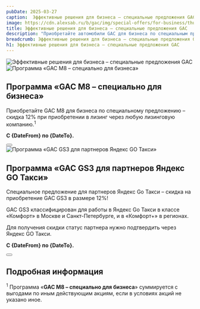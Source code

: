 ```yaml
---
pubDate: 2025-03-27
caption:  Эффективные решения для бизнеса – специальные предложения GAC
image: https://cdn.alexsab.ru/b/gac/img/special-offers/for-business/thumb.webp
title: Эффективные решения для бизнеса – специальные предложения GAC
description: "Приобретайте автомобили GAC для бизнеса по специальным предложениям"
breadcrumb: Эффективные решения для бизнеса – специальные предложения GAC
h1: Эффективные решения для бизнеса – специальные предложения GAC
---
```




<picture>
	<source media="(min-width: 768px)" srcset="https://cdn.alexsab.ru/b/gac/img/special-offers/for-business/banner.webp" />
	<source media="(min-width: 320px)" srcset="https://cdn.alexsab.ru/b/gac/img/special-offers/for-business/thumb.webp" />
	<img src="https://cdn.alexsab.ru/b/gac/img/special-offers/for-business/banner.webp" class="" alt="Эффективные решения для бизнеса – специальные предложения GAC" />
</picture>

<Timer subtitle='До конца акции' btnName='Получить предложение' endtime='2025-03-31T23:59:59+04:00'/>

<section>
  <CardMedia imgPlacement="right">
		<img slot="card-image" class="max-w-48" src="https://cdn.alexsab.ru/b/gac/img/special-offers/for-business/gac-m8-programm.webp" alt="Программа «GAC M8 – специально для бизнеса»" />
		<Fragment slot="card-content">
			<h2 class="!m-0 !p-0 before:hidden !text-2xl lg:!text-4xl">Программа «GAC M8 – специально для бизнеса»</h2>
      <div>
        <p>Приобретайте GAC M8 для бизнеса по специальному предложению – скидка 12% при приобретении в лизинг через любую лизинговую компанию.<sup>1</sup></p>
        <p><strong>C {DateFrom} по {DateTo}.</strong></p>
      </div>
			<div class="flex gap-3">
				<Button 
          classes="popup-link w-fit inline-block !px-4 xl:!px-8 !py-2 xl:!py-3 !text-white !no-underline" 
          url="#common-modal" 
          title="Получить предложение"
          dataTitle="Получить предложение"
          dataFormName="Программа «GAC M8 – специально для бизнеса»"
        />
			</div>
		</Fragment>
	</CardMedia>
</section>

<section>
  <CardMedia>
		<img slot="card-image" class="max-w-48" src="https://cdn.alexsab.ru/b/gac/img/special-offers/for-business/yandex-go.webp" alt="Программа «GAC GS3 для партнеров Яндекс GO Такси»" />
		<Fragment slot="card-content">
			<h2 class="!m-0 !p-0 before:hidden !text-2xl lg:!text-4xl">Программа «GAC GS3 для партнеров Яндекс GO Такси»</h2>
      <div>
        <p>Специальное предложение для партнеров Яндекс Go Такси – скидка на приобретение GAC GS3 в размере 12%!</p>
        <p>GAC GS3 классифицирован для работы в Яндекс Go Такси в классе «Комфорт» в Москве и Санкт-Петербурге, и в «Комфорт+» в регионах.</p>
        <p>Для получения скидки статус партнера нужно подтвердить через Яндекс GO Такси.</p>
        <p><strong>C {DateFrom} по {DateTo}.</strong></p>
      </div>
			<div class="flex gap-3">
				<Button 
          classes="popup-link w-fit inline-block !px-4 xl:!px-8 !py-2 xl:!py-3 !text-white !no-underline" 
          url="#common-modal" 
          title="Получить предложение"
          dataTitle="Получить предложение"
          dataFormName="Программа «GAC GS3 для партнеров Яндекс GO Такси»"
        />
			</div>
		</Fragment>
	</CardMedia>
</section>

<section>
  <h2>Подробная информация</h2>
  <p class="!text-sm"><sup>1</sup> Программа «<strong>GAC M8 – специально для бизнеса</strong>» суммируется с выгодами по иным действующим акциям, если в условиях акций не указано иное.</p>
</section>

<section>
  <FeedbackForm title="Получить предложение" subtitle="Заполните онлайн-заявку на сайте. Менеджер свяжется с вами в ближайшее время" imageUrl="https://cdn.alexsab.ru/b/gac/img/special-offers/for-business/feedback.webp" />
</section>

